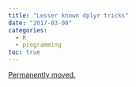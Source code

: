 ```yaml
---
title: "Lesser known dplyr tricks"
date: "2017-03-08"
categories:
  - R
  - programming
toc: true
---
```


[Permanently moved.](../../posts/2017-03-08-lesser_known_tricks.qmd)
